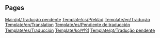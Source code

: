
== Pages ==
[[Main/pt/Tradução pendente]]
[[Template/cs/Překlad]]
[[Template/en/Tradução]]
[[Template/en/Translation]]
[[Template/es/Pendiente de traducción]]
[[Template/es/Traducción]]
[[Template/ko/번역]]
[[Template/pt/Tradução pendente]]

